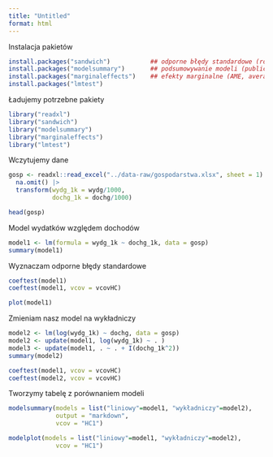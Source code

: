 ```yaml
---
title: "Untitled"
format: html
---
```


Instalacja pakietów

```r
install.packages("sandwich")           ## odporne błędy standardowe (robust SE, clustered SE)
install.packages("modelsummary")       ## podsumowywanie modeli (publication-ready tables/plots)
install.packages("marginaleffects")    ## efekty marginalne (AME, average marginal effects)
install.packages("lmtest")
```

Ładujemy potrzebne pakiety

```r
library("readxl")
library("sandwich")
library("modelsummary")
library("marginaleffects")
library("lmtest")
```

Wczytujemy dane

```r
gosp <- readxl::read_excel("../data-raw/gospodarstwa.xlsx", sheet = 1) |> 
  na.omit() |>
  transform(wydg_1k = wydg/1000,
            dochg_1k = dochg/1000)

head(gosp)
```

Model wydatków względem dochodów

```r
model1 <- lm(formula = wydg_1k ~ dochg_1k, data = gosp)
summary(model1)
```

Wyznaczam odporne błędy standardowe

```r
coeftest(model1)
coeftest(model1, vcov = vcovHC)
```

```r
plot(model1)
```

Zmieniam nasz model na wykładniczy

```r
model2 <- lm(log(wydg_1k) ~ dochg, data = gosp)
model2 <- update(model1, log(wydg_1k) ~ . )
model3 <- update(model1, . ~ . + I(dochg_1k^2))
summary(model2)
```

```r
coeftest(model1, vcov = vcovHC)
coeftest(model2, vcov = vcovHC)
```

Tworzymy tabelę z porównaniem modeli

```r
modelsummary(models = list("liniowy"=model1, "wykładniczy"=model2), 
             output = "markdown",
             vcov = "HC1")

modelplot(models = list("liniowy"=model1, "wykładniczy"=model2), 
             vcov = "HC1")
```

